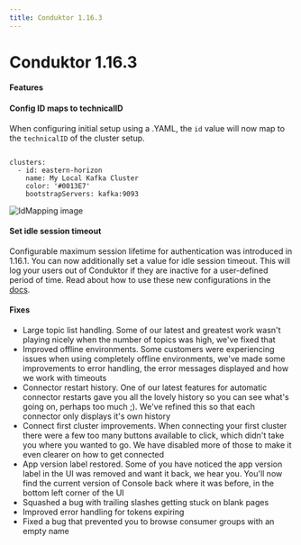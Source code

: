 ```yaml
---
title: Conduktor 1.16.3
---
```


# Conduktor 1.16.3

#### Features

#### Config ID maps to technicalID

When configuring initial setup using a .YAML, the `id` value will now map to the `technicalID` of the cluster setup.

```

clusters:
  - id: eastern-horizon
    name: My Local Kafka Cluster
    color: '#0013E7'
    bootstrapServers: kafka:9093

```

![IdMapping image](/images/changelog/platform/v16.3/IdMapping.png)

#### Set idle session timeout

Configurable maximum session lifetime for authentication was introduced in 1.16.1. You can now additionally set a value for idle session timeout. This will log your users out of Conduktor if they are inactive for a user-defined period of time. Read about how to use these new configurations in the [docs](https://docs.conduktor.io/platform/get-started/configuration/user-authentication/session-lifetime/).

#### Fixes 

- Large topic list handling. Some of our latest and greatest work wasn't playing nicely when the number of topics was high, we've fixed that
- Improved offline environments. Some customers were experiencing issues when using completely offline environments, we've made some improvements to error handling, the error messages displayed and how we work with timeouts
- Connector restart history. One of our latest features for automatic connector restarts gave you all the lovely history so you can see what's going on, perhaps too much ;). We've refined this so that each connector only displays it's own history
- Connect first cluster improvements. When connecting your first cluster there were a few too many buttons available to click, which didn't take you where you wanted to go. We have disabled more of those to make it even clearer on how to get connected
- App version label restored. Some of you have noticed the app version label in the UI was removed and want it back, we hear you. You'll now find the current version of Console back where it was before, in the bottom left corner of the UI
- Squashed a bug with trailing slashes getting stuck on blank pages
- Improved error handling for tokens expiring
- Fixed a bug that prevented you to browse consumer groups with an empty name
